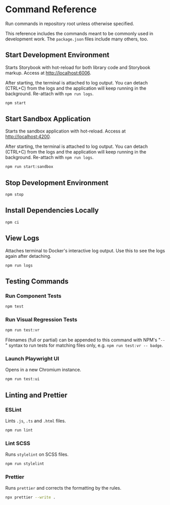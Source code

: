
<Meta title="Documentation/Development/Tooling/Command Reference" />

# Command Reference

Run commands in repository root unless otherwise specified.

This reference includes the commands meant to be commonly used in development work. The `package.json` files include many others, too.

## Start Development Environment

Starts Storybook with hot-reload for both library code and Storybook markup. Access at [http://localhost:6006](http://localhost:6006).

After starting, the terminal is attached to log output. You can detach (CTRL+C) from the logs and the application will keep running in the background. Re-attach with `npm run logs`.

```bash
npm start
```

## Start Sandbox Application

Starts the sandbox application with hot-reload. Access at [http://localhost:4200](http://localhost:4200).

After starting, the terminal is attached to log output. You can detach (CTRL+C) from the logs and the application will keep running in the background. Re-attach with `npm run logs`.

```bash
npm run start:sandbox
```

## Stop Development Environment

```bash
npm stop
```

## Install Dependencies Locally

```bash
npm ci
```

## View Logs

Attaches terminal to Docker's interactive log output. Use this to see the logs again after detaching.

```bash
npm run logs
```

## Testing Commands

### Run Component Tests

```bash
npm test
```

### Run Visual Regression Tests

```bash
npm run test:vr
```

Filenames (full or partial) can be appended to this command with NPM's "`--`" syntax to run tests for matching files only, e.g. `npm run test:vr -- badge`.

### Launch Playwright UI

Opens in a new Chromium instance.

```bash
npm run test:ui
```

## Linting and Prettier

### ESLint

Lints `.js`, `.ts` and `.html` files.

```bash
npm run lint
```

### Lint SCSS

Runs `stylelint` on SCSS files.

```bash
npm run stylelint
```

### Prettier

Runs `prettier` and corrects the formatting by the rules.

```bash
npx prettier --write .
```
